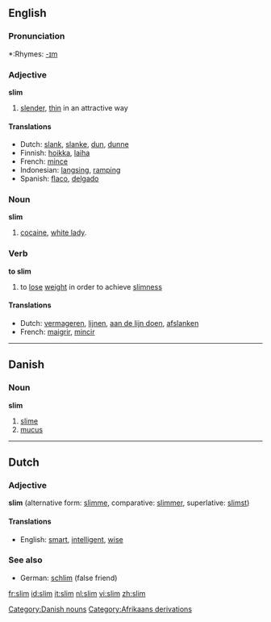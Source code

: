 ==English==

===Pronunciation===
*:Rhymes: [[Rhymes:English:-ɪm|-ɪm]]

===Adjective===
'''slim'''

# [[slender]], [[thin]] in an attractive way

====Translations====
*Dutch: [[slank]], [[slanke]], [[dun]], [[dunne]]
*Finnish: [[hoikka]], [[laiha]]
*French: [[mince]]
*Indonesian: [[langsing]], [[ramping]]
*Spanish: [[flaco]], [[delgado]]

===Noun===
'''slim'''

# [[cocaine]], [[white lady]].

===Verb===
'''to slim'''
# to [[lose]] [[weight]] in order to achieve [[slimness]]

====Translations====
*Dutch: [[vermageren]], [[lijnen]], [[aan de lijn doen]], [[afslanken]]
*French: [[maigrir]], [[mincir]]

----

==Danish==
===Noun===
'''slim'''

# [[slime]]
# [[mucus]]

[[Category:Danish nouns]]

----

==Dutch==
===Adjective===
'''slim''' (alternative form: [[slimme]], comparative: [[slimmer]], superlative: [[slimst]])

====Translations====
*English: [[smart]], [[intelligent]], [[wise]]

===See also===
*German: [[schlim]] (false friend)

[[Category:Afrikaans derivations]]

[[fr:slim]]
[[id:slim]]
[[it:slim]]
[[nl:slim]]
[[vi:slim]]
[[zh:slim]]
